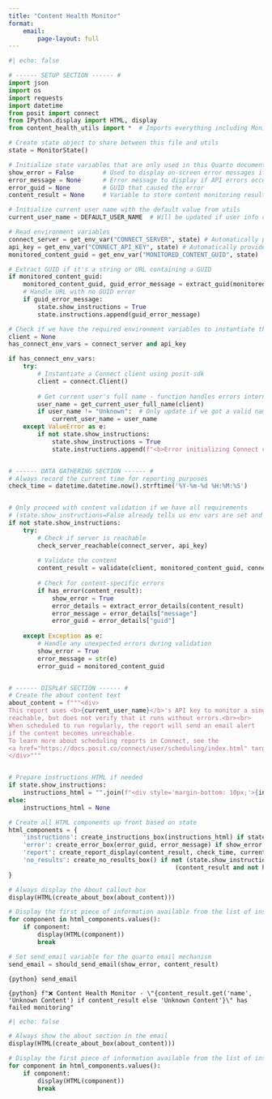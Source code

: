 ```yaml
---
title: "Content Health Monitor"
format: 
    email:
        page-layout: full
---
```


```python
#| echo: false

# ------ SETUP SECTION ------ #
import json
import os
import requests
import datetime
from posit import connect
from IPython.display import HTML, display
from content_health_utils import *  # Imports everything including MonitorState and DEFAULT_USER_NAME

# Create state object to share between this file and utils
state = MonitorState()

# Initialize state variables that are only used in this Quarto document
show_error = False        # Used to display on-screen error messages if API errors occur
error_message = None      # Error message to display if API errors occur
error_guid = None         # GUID that caused the error
content_result = None     # Variable to store content monitoring result

# Initialize current user name with the default value from utils
current_user_name = DEFAULT_USER_NAME  # Will be updated if user info can be retrieved

# Read environment variables
connect_server = get_env_var("CONNECT_SERVER", state) # Automatically provided by Connect, must be set when previewing locally
api_key = get_env_var("CONNECT_API_KEY", state) # Automatically provided by Connect, must be set when previewing locally
monitored_content_guid = get_env_var("MONITORED_CONTENT_GUID", state)

# Extract GUID if it's a string or URL containing a GUID
if monitored_content_guid:
    monitored_content_guid, guid_error_message = extract_guid(monitored_content_guid)
    # Handle URL with no GUID error
    if guid_error_message:
        state.show_instructions = True
        state.instructions.append(guid_error_message)

# Check if we have the required environment variables to instantiate the client
client = None
has_connect_env_vars = connect_server and api_key

if has_connect_env_vars:
    try:
        # Instantiate a Connect client using posit-sdk
        client = connect.Client()
        
        # Get current user's full name - function handles errors internally
        user_name = get_current_user_full_name(client)
        if user_name != "Unknown":  # Only update if we got a valid name
            current_user_name = user_name
    except ValueError as e:
        if not state.show_instructions:
            state.show_instructions = True
            state.instructions.append(f"<b>Error initializing Connect client:</b> {str(e)}")


# ------ DATA GATHERING SECTION ------ #
# Always record the current time for reporting purposes
check_time = datetime.datetime.now().strftime('%Y-%m-%d %H:%M:%S')


# Only proceed with content validation if we have all requirements
# (state.show_instructions=False already tells us env vars are set and client was initialized)
if not state.show_instructions:
    try:
        # Check if server is reachable
        check_server_reachable(connect_server, api_key)
        
        # Validate the content
        content_result = validate(client, monitored_content_guid, connect_server, api_key)
        
        # Check for content-specific errors
        if has_error(content_result):
            show_error = True
            error_details = extract_error_details(content_result)
            error_message = error_details["message"]
            error_guid = error_details["guid"]
            
    except Exception as e:
        # Handle any unexpected errors during validation
        show_error = True
        error_message = str(e)
        error_guid = monitored_content_guid


# ------ DISPLAY SECTION ------ #
# Create the about content text
about_content = f"""<div>
This report uses <b>{current_user_name}</b>'s API key to monitor a single piece of content. It checks whether the content is 
reachable, but does not verify that it runs without errors.<br><br>
When scheduled to run regularly, the report will send an email alert 
if the content becomes unreachable.
To learn more about scheduling reports in Connect, see the 
<a href="https://docs.posit.co/connect/user/scheduling/index.html" target="_blank">Scheduling documentation</a>.
</div>"""


# Prepare instructions HTML if needed
if state.show_instructions:
    instructions_html = "".join(f"<div style='margin-bottom: 10px;'>{instruction}</div>" for instruction in state.instructions)
else:
    instructions_html = None

# Create all HTML components up front based on state
html_components = {
    'instructions': create_instructions_box(instructions_html) if state.show_instructions else None,
    'error': create_error_box(error_guid, error_message) if show_error else None,
    'report': create_report_display(content_result, check_time, current_user_name) if content_result and not has_error(content_result) else None,
    'no_results': create_no_results_box() if not (state.show_instructions or show_error or 
                                              (content_result and not has_error(content_result))) else None
}

# Always display the About callout box
display(HTML(create_about_box(about_content)))

# Display the first piece of information available from the list of instructions, error, report, etc.
for component in html_components.values():
    if component:
        display(HTML(component))
        break

# Set send_email variable for the quarto email mechanism
send_email = should_send_email(show_error, content_result)
```



::: {.email}

::: {.email-scheduled}
`{python} send_email`
:::

::: {.subject}
`{python} f"❌ Content Health Monitor - \"{content_result.get('name', 'Unknown Content') if content_result else 'Unknown Content'}\" has failed monitoring"`
:::

```python
#| echo: false

# Always show the about section in the email
display(HTML(create_about_box(about_content)))

# Display the first piece of information available from the list of instructions, error, report, etc.
for component in html_components.values():
    if component:
        display(HTML(component))
        break
```
:::
